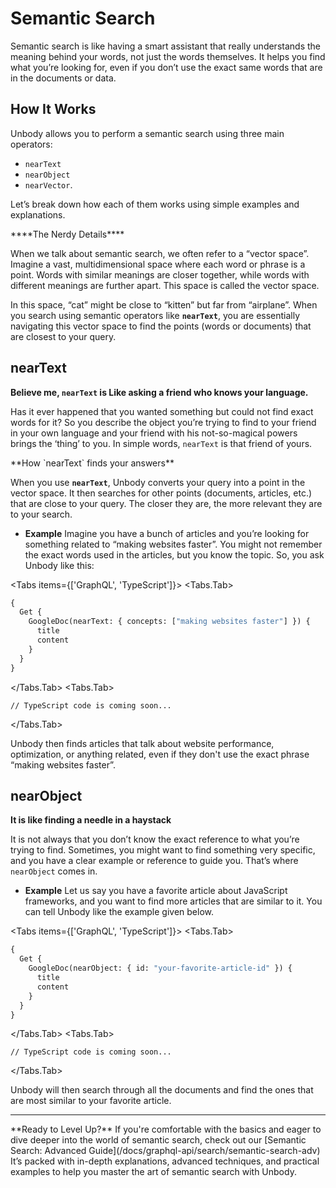 
# Semantic Search

Semantic search is like having a smart assistant that really understands the meaning behind your words, not just the words themselves. It helps you find what you’re looking for, even if you don’t use the exact same words that are in the documents or data.

## How It Works

Unbody allows you to perform a semantic search using three main operators:

- `nearText`
- `nearObject`
- `nearVector`.

Let’s break down how each of them works using simple examples and explanations.

<Callout emoji="💡">
****The Nerdy Details****

When we talk about semantic search, we often refer to a “vector space”. Imagine a vast, multidimensional space where each word or phrase is a point. Words with similar meanings are closer together, while words with different meanings are further apart. This space is called the vector space.

In this space, “cat” might be close to “kitten” but far from “airplane”. When you search using semantic operators like **`nearText`**, you are essentially navigating this vector space to find the points (words or documents) that are closest to your query.

</Callout>

## nearText

**Believe me, `nearText` is Like asking a friend who knows your language.**

Has it ever happened that you wanted something but could not find exact words for it? So you describe the object you’re trying to find to your friend in your own language and your friend with his not-so-magical powers brings the ‘thing’ to you. In simple words, `nearText` is that friend of yours.

<Callout emoji="💡">
**How `nearText` finds your answers**

When you use **`nearText`**, Unbody converts your query into a point in the vector space. It then searches for other points (documents, articles, etc.) that are close to your query. The closer they are, the more relevant they are to your search.

</Callout>

- **Example**
  Imagine you have a bunch of articles and you’re looking for something related to “making websites faster”. You might not remember the exact words used in the articles, but you know the topic. So, you ask Unbody like this:

<Tabs items={['GraphQL', 'TypeScript']}>
<Tabs.Tab>
  ```graphql copy
  {
    Get {
      GoogleDoc(nearText: { concepts: ["making websites faster"] }) {
        title
        content
      }
    }
  }
  ```
</Tabs.Tab>
<Tabs.Tab>
```tsx
// TypeScript code is coming soon...
```
</Tabs.Tab>
</Tabs>

Unbody then finds articles that talk about website performance, optimization, or anything related, even if they don't use the exact phrase “making websites faster”.

## nearObject

**It is like finding a needle in a haystack**

It is not always that you don’t know the exact reference to what you’re trying to find. Sometimes, you might want to find something very specific, and you have a clear example or reference to guide you. That’s where `nearObject` comes in.

- **Example**
  Let us say you have a favorite article about JavaScript frameworks, and you want to find more articles that are similar to it. You can tell Unbody like the example given below.

<Tabs items={['GraphQL', 'TypeScript']}>
<Tabs.Tab>
  ```graphql copy
  {
    Get {
      GoogleDoc(nearObject: { id: "your-favorite-article-id" }) {
        title
        content
      }
    }
  }
  ```
</Tabs.Tab>
<Tabs.Tab>
```tsx
// TypeScript code is coming soon...
```
</Tabs.Tab>
</Tabs>

Unbody will then search through all the documents and find the ones that are most similar to your favorite article.

---

<Callout type="info" emoji="💪">
 **Ready to Level Up?** If you're comfortable with the basics and eager to dive deeper into the world of semantic search, check out our [Semantic Search: Advanced Guide](/docs/graphql-api/search/semantic-search-adv) It’s packed with in-depth explanations, advanced techniques, and practical examples to help you master the art of semantic search with Unbody.

</Callout>

